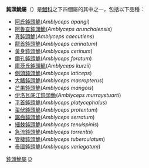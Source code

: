 {{Automatic taxobox
| taxon = Amblyceps
| image = 
| image_caption = 
| authority = [[愛德華·布萊思|Blyth]], 1858
| type_species = ''Amblyceps caecutiens''
| type_species_authority = Blyth, 1858
| subdivision_ranks = Species
| subdivision = 見內文
| synonyms = 
''Branchiosteus'' <small>[[西奥多·吉尔|Gill]], 1861</small>
}}
'''鈍頭鮠屬'''（{{lang|la|Amblyceps}}）是[[鮰科|鮰科]]之下四個屬的其中之一，包括以下品種：
*[[阿氏鈍頭鮠|阿氏鈍頭鮠]](''Amblyceps apangi'')
*[[阿魯查鈍頭鮠|阿魯查鈍頭鮠]](''Amblyceps arunchalensis'')
*[[真鈍頭鮠|真鈍頭鮠]](''Amblyceps caecutiens'')
*[[龍首鈍頭鮠|龍首鈍頭鮠]](''Amblyceps carinatum'')
*[[黃身鈍頭鮠|黃身鈍頭鮠]](''Amblyceps cerinum'')
*[[鑽孔鈍頭鮠|鑽孔鈍頭鮠]](''Amblyceps foratum'')
*[[庫茨氏鈍頭鮠|庫茨氏鈍頭鮠]](''Amblyceps kurzii'')
*[[側頭鈍頭鮠|側頭鈍頭鮠]](''Amblyceps laticeps'')
*[[大鰭鈍頭鮠|大鰭鈍頭鮠]](''Amblyceps macropterus'')
*[[芒果鈍頭鮠|芒果鈍頭鮠]](''Amblyceps mangois'')
*[[伊洛瓦底江鈍頭鮠|伊洛瓦底江鈍頭鮠]](''Amblyceps murraystuarti'')
*[[平首鈍頭鮠|平首鈍頭鮠]](''Amblyceps platycephalus'')
*[[蜇伏鈍頭鮠|蜇伏鈍頭鮠]](''Amblyceps protentum'')
*[[鋸齒鈍頭鮠|鋸齒鈍頭鮠]](''Amblyceps serratum'')
*[[細棘鈍頭鮠|細棘鈍頭鮠]](''Amblyceps tenuispinis'')
*[[急流鈍頭鮠|急流鈍頭鮠]](''Amblyceps torrentis'')
*[[管棲鈍頭鮠|管棲鈍頭鮠]](''Amblyceps tuberculatum'')
*[[泰國鈍頭鮠|泰國鈍頭鮠]](''Amblyceps variegatum'')
{{Taxonbar|from=Q2842109}}

[[Category:鈍頭鮠屬|]]
[[Category:鈍頭鮠科|D]]